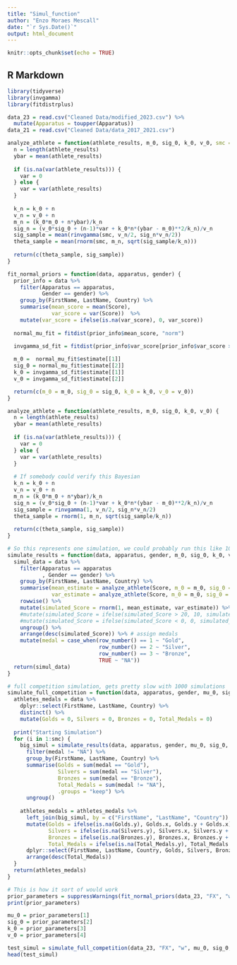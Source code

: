 ```yaml
---
title: "Simul_function"
author: "Enzo Moraes Mescall"
date: "`r Sys.Date()`"
output: html_document
---
```


```r
knitr::opts_chunk$set(echo = TRUE)
```

## R Markdown

```r
library(tidyverse)
library(invgamma)
library(fitdistrplus)
```

```r
data_23 = read.csv("Cleaned Data/modified_2023.csv") %>%
  mutate(Apparatus = toupper(Apparatus))
data_21 = read.csv("Cleaned Data/data_2017_2021.csv") 
```


```r
analyze_athlete = function(athlete_results, m_0, sig_0, k_0, v_0, smc = 1000) {
  n = length(athlete_results)
  ybar = mean(athlete_results)
  
  if (is.na(var(athlete_results))) {
    var = 0
  } else {
    var = var(athlete_results) 
  }
  
  k_n = k_0 + n
  v_n = v_0 + n
  m_n = (k_0*m_0 + n*ybar)/k_n
  sig_n = (v_0*sig_0 + (n-1)*var + k_0*n*(ybar - m_0)**2/k_n)/v_n
  sig_sample = mean(rinvgamma(smc, v_n/2, sig_n*v_n/2))
  theta_sample = mean(rnorm(smc, m_n, sqrt(sig_sample/k_n)))
  
  return(c(theta_sample, sig_sample))
}
```


```r
fit_normal_priors = function(data, apparatus, gender) {
  prior_info = data %>%
    filter(Apparatus == apparatus,
           Gender == gender) %>%
    group_by(FirstName, LastName, Country) %>%
    summarise(mean_score = mean(Score),
              var_score = var(Score))  %>%
    mutate(var_score = ifelse(is.na(var_score), 0, var_score))
  
  normal_mu_fit = fitdist(prior_info$mean_score, "norm")

  invgamma_sd_fit = fitdist(prior_info$var_score[prior_info$var_score > 0], "invgamma")
  
  m_0 =  normal_mu_fit$estimate[[1]]
  sig_0 = normal_mu_fit$estimate[[2]]
  k_0 = invgamma_sd_fit$estimate[[1]] 
  v_0 = invgamma_sd_fit$estimate[[2]]

  return(c(m_0 = m_0, sig_0 = sig_0, k_0 = k_0, v_0 = v_0))
}
```

```r
analyze_athlete = function(athlete_results, m_0, sig_0, k_0, v_0) {
  n = length(athlete_results)
  ybar = mean(athlete_results)
  
  if (is.na(var(athlete_results))) {
    var = 0
  } else {
    var = var(athlete_results) 
  }
  
  # If somebody could verify this Bayesian 
  k_n = k_0 + n
  v_n = v_0 + n
  m_n = (k_0*m_0 + n*ybar)/k_n
  sig_n = (v_0*sig_0 + (n-1)*var + k_0*n*(ybar - m_0)**2/k_n)/v_n
  sig_sample = rinvgamma(1, v_n/2, sig_n*v_n/2)
  theta_sample = rnorm(1, m_n, sqrt(sig_sample/k_n))
  
  return(c(theta_sample, sig_sample))
}
```


```r
# So this represents one simulation, we could probably run this like 1000 times and average out the medal counts
simulate_results = function(data, apparatus, gender, m_0, sig_0, k_0, v_0, medals = TRUE) {
  simul_data = data %>%
    filter(Apparatus == apparatus
           , Gender == gender) %>%
    group_by(FirstName, LastName, Country) %>%
    summarise(mean_estimate = analyze_athlete(Score, m_0 = m_0, sig_0 = sig_0, k_0 = k_0, v_0 = v_0)[1],
              var_estimate = analyze_athlete(Score, m_0 = m_0, sig_0 = sig_0, k_0 = k_0, v_0 = v_0)[2], .groups = "keep") %>%
    rowwise() %>%
    mutate(simulated_Score = rnorm(1, mean_estimate, var_estimate)) %>% # Truncate scores > 10
    #mutate(simulated_Score = ifelse(simulated_Score > 20, 10, simulated_Score)) %>% # Truncate scores < 0
    #mutate(simulated_Score = ifelse(simulated_Score < 0, 0, simulated_Score)) %>% Ignoring truncation since if somebody gets a 20 they'll get the medal anyways
    ungroup() %>%
    arrange(desc(simulated_Score)) %>% # assign medals
    mutate(medal = case_when(row_number() == 1 ~ "Gold",
                             row_number() == 2 ~ "Silver",
                             row_number() == 3 ~ "Bronze", 
                             TRUE ~ "NA"))
  return(simul_data)
}
```

```r
# full competition simulation, gets pretty slow with 1000 simulations
simulate_full_competition = function(data, apparatus, gender, mu_0, sig_0, k_0, v_0, smc = 1) {
  athletes_medals = data %>%
    dplyr::select(FirstName, LastName, Country) %>%
    distinct() %>%
    mutate(Golds = 0, Silvers = 0, Bronzes = 0, Total_Medals = 0)
  
  print("Starting Simulation")
  for (i in 1:smc) {    
    big_simul = simulate_results(data, apparatus, gender, mu_0, sig_0, k_0, v_0, TRUE) %>%
      filter(medal != "NA") %>%
      group_by(FirstName, LastName, Country) %>%
      summarise(Golds = sum(medal == "Gold"),
                Silvers = sum(medal == "Silver"),
                Bronzes = sum(medal == "Bronze"),
                Total_Medals = sum(medal != "NA"),
                .groups = "keep") %>%
      ungroup()
    
    athletes_medals = athletes_medals %>%
      left_join(big_simul, by = c("FirstName", "LastName", "Country")) %>%
      mutate(Golds = ifelse(is.na(Golds.y), Golds.x, Golds.y + Golds.x),
             Silvers = ifelse(is.na(Silvers.y), Silvers.x, Silvers.y + Silvers.x),
             Bronzes = ifelse(is.na(Bronzes.y), Bronzes.x, Bronzes.y + Bronzes.x),
             Total_Medals = ifelse(is.na(Total_Medals.y), Total_Medals.x, Total_Medals.y + Total_Medals.x)) %>%
      dplyr::select(FirstName, LastName, Country, Golds, Silvers, Bronzes, Total_Medals) %>%
      arrange(desc(Total_Medals))
  } 
  return(athletes_medals)
}
```

```r
# This is how it sort of would work
prior_parameters = suppressWarnings(fit_normal_priors(data_23, "FX", "w"))
print(prior_parameters)

mu_0 = prior_parameters[1]
sig_0 = prior_parameters[2]
k_0 = prior_parameters[3]
v_0 = prior_parameters[4]

test_simul = simulate_full_competition(data_23, "FX", "w", mu_0, sig_0, k_0, v_0, 1000)
head(test_simul)
```



